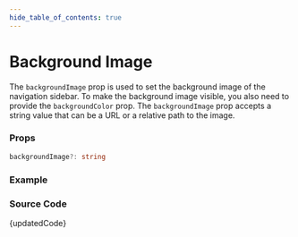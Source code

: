 ```yaml
---
hide_table_of_contents: true
---
```



# Background Image


The `backgroundImage` prop is used to set the background image of the navigation sidebar. To make the background image visible, you also need to provide the `backgroundColor` prop. The `backgroundImage` prop accepts a string value that can be a URL or a relative path to the image.

### Props

```ts noCopy
backgroundImage?: string
```

### Example

<BrowserWindow url='/vertical-menu/vertical-nav/background-image'>
  <Provider>
    <BackgroundImage />
  </Provider>
</BrowserWindow>

### Source Code

<TsToJsCodeSnippet>{updatedCode}</TsToJsCodeSnippet>
